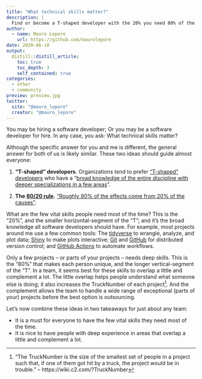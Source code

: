 ```yaml
---
title: "What technical skills matter?"
description: |
  Find or become a T-shaped developer with the 20% you need 80% of the time
author:
  - name: Mauro Lepore
    url: https://github.com/maurolepore
date: 2020-06-10
output: 
  distill::distill_article:
    toc: true
    toc_depth: 3
    self_contained: true
categories:
  - other
  - community
preview: preview.jpg
twitter:
  site: "@mauro_lepore"
  creator: "@mauro_lepore"
---
```


You may be hiring a software developer; Or you may be a software developer for hire. In any case, you ask: What technical skills matter? 

Although the specific answer for you and me is different, the general answer for both of us is likely similar. These two ideas should guide almost everyone:

1. __“T-shaped” developers__. Organizations tend to prefer [“T-shaped” developers](https://medium.com/quick-code/what-it-is-a-t-shaped-developer-and-why-you-should-be-one-e87293e4bb84) who have a "[broad knowledge of the entire discipline with deeper specializations in a few areas](https://rstudio.com/about/job-posting/?gh_jid=4045857003)”.

2. __The [80/20 rule](https://en.wikipedia.org/wiki/Pareto_principle).__ [“Roughly 80% of the effects come from 20% of the causes”](https://en.wikipedia.org/wiki/Pareto_principle). 

What are the few vital skills people need most of the time? This is the "20%", and the smaller horizontal-segment of the "T"; and it's the broad knowledge all software developers should have. For example, most projects around me use a few common tools: The [tidyverse](http://tidyverse.org/) to wrangle, analyze, and plot data; [Shiny](https://shiny.rstudio.com/) to make plots interactive; [Git](https://git-scm.com/) and [GitHub](https://github.com/) for distributed version control; and [GitHub Actions](https://github.com/features/actions) to automate workflows. 

Only a few projects -- or parts of your projects -- needs deep skills. This is the "80%" that makes each person unique, and the longer vertical-segment of the "T". In a team, it seems best for these skills to overlap a little and complement a lot. The little overlap helps people understand what someone else is doing; it also increases the TruckNumber of each project^["The TruckNumber is the size of the smallest set of people in a project such that, if one of them got hit by a truck, the project would be in trouble." -- https://wiki.c2.com/?TruckNumber]. And the complement allows the team to handle a wide range of exceptional (parts of your) projects before the best option is outsourcing. 

Let's now combine these ideas in two takeaways for just about any team:

* It is a must for everyone to have the few vital skills they need most of the time.
* It is nice to have people with deep experience in areas that overlap a little and complement a lot.
